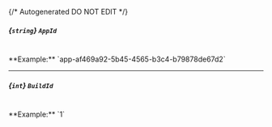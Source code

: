 {/* Autogenerated DO NOT EDIT  */}
##### *{`string`}* `AppId`
<br/>
**Example:** `app-af469a92-5b45-4565-b3c4-b79878de67d2`

---
##### *{`int`}* `BuildId`
<br/>
**Example:** `1`


